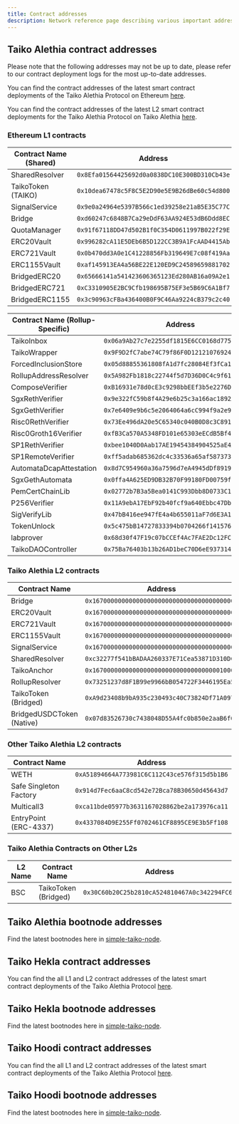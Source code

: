 ```yaml
---
title: Contract addresses
description: Network reference page describing various important addresses on Taiko Alethia and Hekla.
---
```



## Taiko Alethia contract addresses

<Aside>
Please note that the following addresses may not be up to date, please refer to our contract deployment logs for the most up-to-date addresses.

You can find the contract addresses of the latest smart contract deployments of the Taiko Alethia Protocol on Ethereum [here](https://github.com/taikoxyz/taiko-mono/blob/main/packages/protocol/deployments/mainnet-contract-logs-L1.md).

You can find the contract addresses of the latest L2 smart contract deployments for the Taiko Alethia Protocol on Taiko Alethia [here](https://github.com/taikoxyz/taiko-mono/blob/main/packages/protocol/deployments/mainnet-contract-logs-L2.md).
</Aside>

### Ethereum L1 contracts

| Contract Name (Shared) | Address                                      | ENS                     |
| ---------------------- | -------------------------------------------- | ----------------------- |
| SharedResolver         | `0x8Efa01564425692d0a0838DC10E300BD310Cb43e` | N/A                     |
| TaikoToken (TAIKO)     | `0x10dea67478c5F8C5E2D90e5E9B26dBe60c54d800` | token.taiko.eth         |
| SignalService          | `0x9e0a24964e5397B566c1ed39258e21aB5E35C77C` | signals.based.taiko.eth |
| Bridge                 | `0xd60247c6848B7Ca29eDdF63AA924E53dB6Ddd8EC` | bridge.based.taiko.eth  |
| QuotaManager           | `0x91f67118DD47d502B1f0C354D0611997B022f29E` | N/A                     |
| ERC20Vault             | `0x996282cA11E5DEb6B5D122CC3B9A1FcAAD4415Ab` | v20.based.taiko.eth     |
| ERC721Vault            | `0x0b470dd3A0e1C41228856Fb319649E7c08f419Aa` | v721.based.taiko.eth    |
| ERC1155Vault           | `0xaf145913EA4a56BE22E120ED9C24589659881702` | v1155.based.taiko.eth   |
| BridgedERC20           | `0x65666141a541423606365123Ed280AB16a09A2e1` | N/A                     |
| BridgedERC721          | `0xC3310905E2BC9Cfb198695B75EF3e5B69C6A1Bf7` | N/A                     |
| BridgedERC1155         | `0x3c90963cFBa436400B0F9C46Aa9224cB379c2c40` | N/A                     |

| Contract Name (Rollup-Specific) | Address                                      | ENS                        |
| ------------------------------- | -------------------------------------------- | -------------------------- |
| TaikoInbox                      | `0x06a9Ab27c7e2255df1815E6CC0168d7755Feb19a` | inbox_based.taiko.eth      |
| TaikoWrapper                    | `0x9F9D2fC7abe74C79f86F0D1212107692430eef72` | N/A                        |
| ForcedInclusionStore            | `0x05d88855361808fA1d7fc28084Ef3fCa191c4e03` | N/A                        |
| RollupAddressResolver           | `0x5A982Fb1818c22744f5d7D36D0C4c9f61937b33a` | N/A                        |
| ComposeVerifier                 | `0xB16931e78d0cE3c9298bbEEf3b5e2276D34b8da1` | N/A                        |
| SgxRethVerifier                 | `0x9e322fC59b8f4A29e6b25c3a166ac1892AA30136` | N/A                        |
| SgxGethVerifier                 | `0x7e6409e9b6c5e2064064a6cC994f9a2e95680782` | N/A                        |
| Risc0RethVerifier               | `0x73Ee496dA20e5C65340c040B0D8c3C891C1f74AE` | N/A                        |
| Risc0Groth16Verifier            | `0xfB3Ca570A5348FD101e65303eECdB5Bf43C5548a` | N/A                        |
| SP1RethVerifier                 | `0xbee1040D0Aab17AE19454384904525aE4A3602B9` | N/A                        |
| SP1RemoteVerifier               | `0xff5adab685362dc4c33536a65af5873738d1216b` | N/A                        |
| AutomataDcapAttestation         | `0x8d7C954960a36a7596d7eA4945dDf891967ca8A3` | N/A                        |
| SgxGethAutomata                 | `0x0ffa4A625ED9DB32B70F99180FD00759fc3e9261` | N/A                        |
| PemCertChainLib                 | `0x02772b7B3a5Bea0141C993Dbb8D0733C19F46169` | N/A                        |
| P256Verifier                    | `0x11A9ebA17EbF92b40fcf9a640Ebbc47Db6fBeab0` | N/A                        |
| SigVerifyLib                    | `0x47bB416ee947fE4a4b655011aF7d6E3A1B80E6e9` | N/A                        |
| TokenUnlock                     | `0x5c475bB14727833394b0704266f14157678A72b6` | N/A                        |
| labprover                       | `0x68d30f47F19c07bCCEf4Ac7FAE2Dc12FCa3e0dC9` | labprover.taiko.eth        |
| TaikoDAOController              | `0x75Ba76403b13b26AD1beC70D6eE937314eeaCD0a` | controller.taiko.eth       |

### Taiko Alethia L2 contracts

| Contract Name             | Address                                      |
| ------------------------- | -------------------------------------------- |
| Bridge                    | `0x1670000000000000000000000000000000000001` |
| ERC20Vault                | `0x1670000000000000000000000000000000000002` |
| ERC721Vault               | `0x1670000000000000000000000000000000000003` |
| ERC1155Vault              | `0x1670000000000000000000000000000000000004` |
| SignalService             | `0x1670000000000000000000000000000000000005` |
| SharedResolver            | `0xc32277f541bBADAA260337E71Cea53871D310DC8` |
| TaikoAnchor               | `0x1670000000000000000000000000000000010001` |
| RollupResolver            | `0x73251237d8F1B99e9966bB054722F3446195Ea56` |
| TaikoToken (Bridged)      | `0xA9d23408b9bA935c230493c40C73824Df71A0975` |
| BridgedUSDCToken (Native) | `0x07d83526730c7438048D55A4fc0b850e2aaB6f0b` |

### Other Taiko Alethia L2 contracts

| Contract Name          | Address                                      |
| ---------------------- | -------------------------------------------- |
| WETH                   | `0xA51894664A773981C6C112C43ce576f315d5b1B6` |
| Safe Singleton Factory | `0x914d7Fec6aaC8cd542e72Bca78B30650d45643d7` |
| Multicall3             | `0xca11bde05977b3631167028862be2a173976ca11` |
| EntryPoint (ERC-4337)  | `0x4337084D9E255Ff0702461CF8895CE9E3b5Ff108` |

### Taiko Alethia Contracts on Other L2s

| L2 Name     | Contract Name         | Address                                      |
| ----------- | --------------------- | -------------------------------------------- |
| BSC         | TaikoToken (Bridged)  | `0x30C60b20C25b2810cA524810467A0c342294FC61` |

## Taiko Alethia bootnode addresses

Find the latest bootnodes here in [simple-taiko-node](https://github.com/taikoxyz/simple-taiko-node/blob/main/.env.sample).

## Taiko Hekla contract addresses

You can find the all L1 and L2 contract addresses of the latest smart contract deployments of the Taiko Alethia Protocol [here](https://github.com/taikoxyz/taiko-mono/blob/main/packages/protocol/deployments/hekla-contract-logs.md).

## Taiko Hekla bootnode addresses

Find the latest bootnodes here in [simple-taiko-node](https://github.com/taikoxyz/simple-taiko-node/blob/main/.env.sample.hekla).

## Taiko Hoodi contract addresses

You can find the all L1 and L2 contract addresses of the latest smart contract deployments of the Taiko Alethia Protocol [here](https://github.com/taikoxyz/taiko-mono/blob/main/packages/protocol/deployments/tolba-contract-logs.md).

## Taiko Hoodi bootnode addresses

Find the latest bootnodes here in [simple-taiko-node](https://github.com/taikoxyz/simple-taiko-node/blob/main/.env.sample.tolba).
